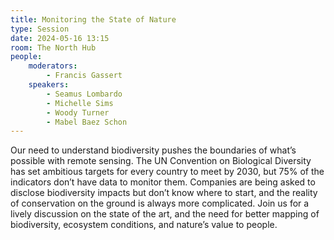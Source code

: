 ```yaml
---
title: Monitoring the State of Nature
type: Session
date: 2024-05-16 13:15
room: The North Hub
people:
    moderators:
        - Francis Gassert
    speakers:
        - Seamus Lombardo
        - Michelle Sims
        - Woody Turner
        - Mabel Baez Schon
---
```

Our need to understand biodiversity pushes the boundaries of what’s possible with remote sensing. The UN Convention on Biological Diversity has set ambitious targets for every country to meet by 2030, but 75% of the indicators don’t have data to monitor them. Companies are being asked to disclose biodiversity impacts but don’t know where to start, and the reality of conservation on the ground is always more complicated. Join us for a lively discussion on the state of the art, and the need for better mapping of biodiversity, ecosystem conditions, and nature’s value to people.